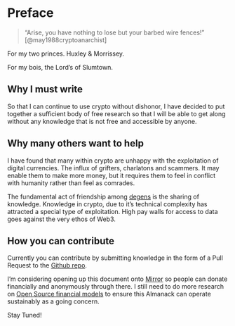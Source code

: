 # Preface {.unnumbered}

> "Arise, you have nothing to lose but your barbed wire fences!" [@may1988cryptoanarchist]

For my two princes. Huxley & Morrissey.

For my bois, the Lord's of Slumtown.

## Why I must write 
So that I can continue to use crypto without dishonor, I have decided to put together a sufficient body of free research so that I will be able to get along without any knowledge that is not free and accessible by anyone. 

## Why many others want to help
I have found that many within crypto are unhappy with the exploitation of digital currencies. The influx of grifters, charlatons and scammers. It may enable them to make more money, but it requires them to feel in conflict with humanity rather than feel as comrades. 

The fundamental act of friendship among [degens](./technolect.qmd#degens) is the sharing of knowledge. Knowledge in crypto, due to it's technical complexity has attracted a special type of exploitation. High pay walls for access to data goes against the very ethos of Web3. 

## How you can contribute
Currently you can contribute by submitting knowledge in the form of a Pull Request to the [Github repo](https://github.com/HariSeldon23/web3-almanack).

I'm considering opening up this document onto [Mirror](https://mirror.xyz/) so people can donate financially and anonymously through there. I still need to do more research on [Open Source financial models](http://www.catb.org/~esr/writings/magic-cauldron/) to ensure this Almanack can operate sustainably as a going concern. 

Stay Tuned!